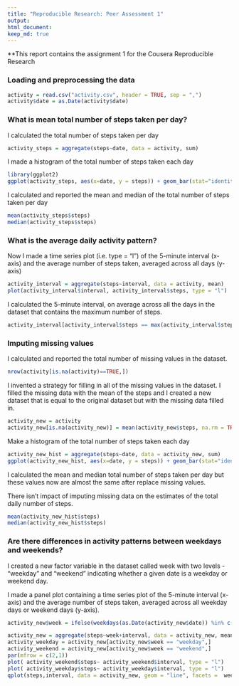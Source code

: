 ```yaml
---
title: "Reproducible Research: Peer Assessment 1"
output: 
html_document:
keep_md: true
---
```


**This report contains the assignment 1 for the Cousera Reproducible Research 

### Loading and preprocessing the data
```r
activity = read.csv("activity.csv", header = TRUE, sep = ",")
activity$date = as.Date(activity$date)
```

### What is mean total number of steps taken per day?
I calculated the total number of steps taken per day
```r
activity_steps = aggregate(steps~date, data = activity, sum)
```

I made a histogram of the total number of steps taken each day
```r
library(ggplot2)
ggplot(activity_steps, aes(x=date, y = steps)) + geom_bar(stat="identity")
```

I calculated and reported the mean and median of the total number of steps taken per day
```r
mean(activity_steps$steps)
median(activity_steps$steps)

```

### What is the average daily activity pattern?

Now I made a time series plot (i.e. type = "l") of the 5-minute interval (x-axis) and the average number of steps taken, averaged across all days (y-axis)

```r
activity_interval = aggregate(steps~interval, data = activity, mean)
plot(activity_interval$interval, activity_interval$steps, type = "l")
```

I calculated the 5-minute interval, on average across all the days in the dataset that contains the maximum number of steps.

```r
activity_interval[activity_interval$steps == max(activity_interval$steps),]$interval
```

### Imputing missing values

I calculated and reported the total number of missing values in the dataset.
```r
nrow(activity[is.na(activity)==TRUE,])
```

I invented a strategy for filling in all of the missing values in the dataset. I filled the missing data with the mean of the steps and I created a new dataset that is equal to the original dataset but with the missing data filled in.
```r
activity_new = activity
activity_new[is.na(activity_new)] = mean(activity_new$steps, na.rm = TRUE)
```

Make a histogram of the total number of steps taken each day 
```r
activity_new_hist = aggregate(steps~date, data = activity_new, sum)
ggplot(activity_new_hist, aes(x=date, y = steps)) + geom_bar(stat="identity")

```

I calculated the mean and median total number of steps taken per day but these values now are almost the same after replace missing values.

There isn't impact of imputing missing data on the estimates of the total daily number of steps.

```r
mean(activity_new_hist$steps)
median(activity_new_hist$steps)
```

### Are there differences in activity patterns between weekdays and weekends?

I created a new factor variable in the dataset called week with two levels - "weekday" and "weekend" indicating whether a given date is a weekday or weekend day.

I made a panel plot containing a time series plot of the 5-minute interval (x-axis) and the average number of steps taken, averaged across all weekday days or weekend days (y-axis).

```r

activity_new$week = ifelse(weekdays(as.Date(activity_new$date)) %in% c("Saturday","Sunday"), "weekend", "weekday")

activity_new = aggregate(steps~week+interval, data = activity_new, mean)
activity_weekday = activity_new[activity_new$week == "weekday",]
activity_weekend = activity_new[activity_new$week == "weekend",]
par(mfrow = c(2,1))
plot( activity_weekend$steps~ activity_weekend$interval, type = "l")
plot( activity_weekday$steps~ activity_weekday$interval, type = "l")
qplot(steps,interval, data = activity_new, geom = "line", facets =  week~.)

```